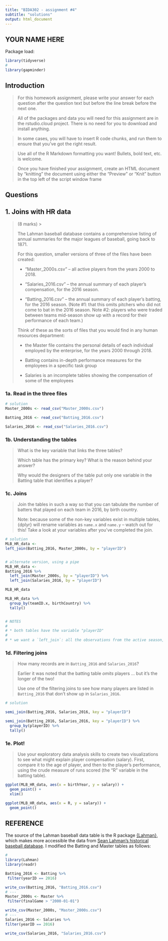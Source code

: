 ```yaml
---
title: "BIDA302 - assignment #4"
subtitle: "solutions"
output: html_document
---
```


## YOUR NAME HERE


Package load:
```r
library(tidyverse)
#
library(gapminder)
```


## Introduction

> For this homework assignment, please write your answer for each question after the question text but before the line break before the next one.

> All of the packages and data you will need for this assignment are in the rstudio.cloud project. There is no need for you to download and install anything.

> In some cases, you will have to insert R code chunks, and run them to ensure that you've got the right result.

> Use all of the R Markdown formatting you want! Bullets, bold text, etc. is welcome.

> Once you have finished your assignment, create an HTML document by "knitting" the document using either the "Preview" or "Knit" button in the top left of the script window frame


## Questions


## 1. Joins with HR data
> (8 marks)
> >
> 
> The Lahman baseball database contains a comprehensive listing of annual summaries for the major leagues of baseball, going back to 1871. 
> 
> For this question, smaller versions of three of the files have been created:
> 
> * "Master_2000s.csv" -- all active players from the years 2000 to 2018.
> 
> * "Salaries_2016.csv" -- the annual summary of each player's compensation, for the 2016 season.
> 
> * "Batting_2016.csv" -- the annual summary of each player's batting, for the 2016 season. (Note #1: that this omits pitchers who did not come to bat in the 2016 season. Note #2: players who were traded between teams mid-season show up with a record for their performance of each team.)
> 
> Think of these as the sorts of files that you would find in any human resources department: 
>
> * the Master file contains the personal details of each individual employed by the enterprise, for the years 2000 through 2018.
>
> * Batting contains in-depth performance measures for the employees in a specific task group
>
> * Salaries is an incomplete tables showing the compensation of some of the employees


### 1a. Read in the three files

```r
# solution
Master_2000s <- read_csv("Master_2000s.csv")

Batting_2016 <- read_csv("Batting_2016.csv")

Salaries_2016 <- read_csv("Salaries_2016.csv")

```

### 1b. Understanding the tables

> What is the key variable that links the three tables?
> 
> Which table has the primary key? What is the reason behind your answer?
> 
> Why would the designers of the table put only one variable in the Batting table that identifies a player?


### 1c. Joins

> Join the tables in such a way so that you can tabulate the number of batters that played on each team in 2016, by birth country.
>
> Note: because some of the non-key variables exist in multiple tables, {dplyr} will rename variables as `name.x` and `name.y` -- watch out for this! Take a look at your variables after you've completed the join.

```r
# solution
MLB_HR_data <- 
left_join(Batting_2016, Master_2000s, by = "playerID")


# alternate version, using a pipe
MLB_HR_data <- 
Batting_2016 %>%
  left_join(Master_2000s, by = "playerID") %>% 
  left_join(Salaries_2016, by = "playerID")

MLB_HR_data

MLB_HR_data %>% 
  group_by(teamID.x, birthCountry) %>% 
  tally() 


# NOTES
#
# * both tables have the variable "playerID"
# 
# * we want a `left_join`: all the observations from the active season, and adding the country of birth variable from "Master"


```


### 1d. Filtering joins

> How many records are in `Batting_2016` and `Salaries_2016`?
>
> Earlier it was noted that the batting table _omits_ players ... but it's the longer of the two!
> 
> Use one of the filtering joins to see how many players are listed in `Batting_2016` that don't show up in `Salaries_2016`.


```r
# solution

semi_join(Batting_2016, Salaries_2016, key = "playerID")

semi_join(Batting_2016, Salaries_2016, key = "playerID") %>% 
  group_by(playerID) %>% 
  tally()

```


### 1e. Plot!

> Use your exploratory data analysis skills to create two visualizations to see what might explain player compensation (salary). First, compare it to the age of player, and then to the player's performance, using the crude measure of runs scored (the "R" variable in the batting table).
> 

```r
ggplot(MLB_HR_data, aes(x = birthYear, y = salary)) +
  geom_point() +
  xlim()
```



```r
ggplot(MLB_HR_data, aes(x = R, y = salary)) +
  geom_point()
```



## REFERENCE

The source of the Lahman baseball data table is the R package [{Lahman}](https://cran.r-project.org/web/packages/Lahman/index.html), which makes more accessible the data from [Sean Lahman's historical baseball database](http://www.seanlahman.com/baseball-archive/statistics/). I modified the Batting and Master tables as follows:

```r
# 
library(Lahman)
library(readr)

Batting_2016 <- Batting %>%
 filter(yearID == 2016)

write_csv(Batting_2016, "Batting_2016.csv")
# ---
Master_2000s <- Master %>%
 filter(finalGame > "2000-01-01")

write_csv(Master_2000s, "Master_2000s.csv")
# ---
Salaries_2016 <- Salaries %>% 
filter(yearID == 2016)

write_csv(Salaries_2016, "Salaries_2016.csv")



```







